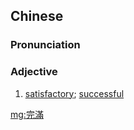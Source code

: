 ==Chinese==
{{zh-forms|s=完满}}

===Pronunciation===
{{zh-pron
|m=wánmǎn
|c=jyun4 mun5
|mn=qz,xm,zz:oân-boán/qz,xm,zz:oân-móa
|cat=a
}}

===Adjective===
{{zh-adj}}

# [[satisfactory]]; [[successful]]

[[mg:完滿]]